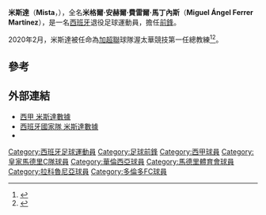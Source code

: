 {{Spanish name|Ferrer|Martínez}}
{{noteta
|G1=laliga
|T=zh-hans:米斯塔;zh-hk:米斯達;zh-tw:米斯塔;
|1=zh-hans:米斯塔;zh-hk:米斯達;zh-tw:米斯塔;
|2=zh-hans:费雷尔;zh-hk:菲利亞;zh-tw:費雷爾;
|3=zh-hans:安赫尔;zh-hk:安希爾;zh-tw:安赫爾;
|4=zh-hans:米盖尔;zh-hk:米基爾;zh-tw:米格爾;
|5=zh-hans:马丁内斯;zh-hk:馬天尼斯;zh-tw:馬丁內斯;
}}
{{Football player infobox
| playername = 米斯達<br>''Mista'' 
| image = Miguel Ángel Ferrer Mista.jpg
| image_size = 100
| fullname = Miguel Ángel Ferrer Martínez 
| dateofbirth = {{birth date and age|1978|11|12}}
| cityofbirth = [[穆爾西亞自治區|穆爾西亞]][[卡拉瓦卡德拉克鲁斯|卡拉瓦卡德拉克鲁斯]]
| countryofbirth = [[西班牙|西班牙]] 
| position = [[前鋒_(足球)|前鋒]]
| currentclub  =   
| youthyears = 1990-1994<br>1994-1995<br>1995-1996
| youthclubs = Peña Madridista Caravaca de la Cruz<br>Caravaca Promesas<br>[[皇家馬德里|皇家馬德里]]
| years = 1996-1997<br>1997-1999<br>1999<br>1999-2001<br>2001-2006<br>2006-2008<br>2008-2010<br>2010
| clubs = [[皇家馬德里C隊|皇家馬德里C隊]]<br> [[皇家马德里卡斯蒂利亚|卡斯蒂尼亞]]（皇馬B隊）<br> → [[特內里費體育會|特內里費]] (外借)<br> [[特內里費體育會|特內里費]]<br> [[華倫西亞足球會|華倫西亞]]<br> [[馬德里體育會|馬德里體育會]]<br> [[拉科魯尼亞競技|拉科魯尼亞]]<br>{{flagicon|CAN}} [[多倫多FC|多倫多FC]]
| caps(goals) = {{0}}28 {{0}}(9)<br>{{0}}43 (19)<br>{{0}}13 {{0}}(3)<br>{{0}}71 (19)<br>144 (40)<br>{{0}}35 {{0}}(3)<br>{{0|00}}36 {{0}}(2)<br>14 {{0}}(1)
| nationalyears = 2005
| nationalteam = [[西班牙國家足球隊|西班牙]]
| nationalcaps(goals) = {{0}}{{0}}2 {{0}}(0)
| manageryears1       = 2020-2021
| managerclubs1       = 渥太華競技
| pcupdate = 2020年3月3日
| ntupdate = 2008年7月1日
}}
'''米斯達'''（'''Mista'''，{{bd|1978年|11月12日|catidx=Mista}}），全名'''米格爾·安赫爾·費雷爾·馬丁內斯'''（'''Miguel Ángel Ferrer Martínez'''），是一名[[西班牙|西班牙]]退役足球運動員，擔任[[前鋒_(足球)|前鋒]]。

2020年2月，米斯達被任命為[[加超聯|加超聯]]球隊渥太華競技第一任總教練<ref name="Atlético_RadioCanada">{{cite web
 | url =https://ici.radio-canada.ca/nouvelle/1517124/ancien-attaquant-espagnol-mista-devient-premier-entraineur-atletico-ottawa
 | title =Nouveau logo, nouvel entraîneur : l'identité de l'Atlético Ottawa prend forme
 | author1=Ismaël Sy
 | author2=Kim Vallière
 | date =2020-02-11
 | website =Radio-Canada.ca
 | publisher =[[加拿大廣播公司|Radio-Canada]]
 | access-date =2020-02-11
 | language=fr
 | quote = }}</ref><ref>{{cite web
 | url =https://fr.canpl.ca/article/latletico-ottawa-se-joint-a-la-premiere-ligue-canadienne
 | title =L'Atlético Ottawa se joint à la Première Ligue canadienne
 | date =2020-02-11
 | website =fr.CanPL.ca
 | publisher =[[加拿大超級足球聯賽|加拿大超級足球聯賽]]
 | access-date =2020-02-11
 | language=fr
 | quote = }}</ref>。

==參考==
<references/>

==外部連結==
*[http://www.lfp.es/historico/primera/plantillas/historial.asp?jug=6700 西甲 米斯達數據] {{es icon}}
*[https://web.archive.org/web/20120418212737/http://futbol.sportec.es/seleccion/ficha_jugador.asp?j=439&n=mista%2Fmiguel%2Fangel%2Fferrer%2Fmartinez  西班牙國家隊 米斯達數據] {{es icon}}
*{{FIFA player|196229}}

<!--{{拉科魯尼亞體育會}}-->

{{足球運動員小作品}}
{{Spain-bio-stub}}

{{DEFAULTSORT:Mista}}
[[Category:西班牙足球運動員|Category:西班牙足球運動員]]
[[Category:足球前鋒|Category:足球前鋒]]
[[Category:西甲球員|Category:西甲球員]]
[[Category:皇家馬德里C隊球員|Category:皇家馬德里C隊球員]]
[[Category:華倫西亞球員|Category:華倫西亞球員]]
[[Category:馬德里體育會球員|Category:馬德里體育會球員]]
[[Category:拉科魯尼亞球員|Category:拉科魯尼亞球員]]
[[Category:多倫多FC球員|Category:多倫多FC球員]]
